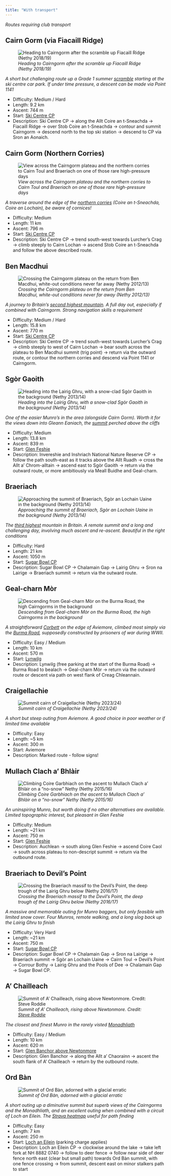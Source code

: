 ```yaml
---
title: "With transport"
---
```


*Routes requiring club transport*

## Cairn Gorm (via Fiacaill Ridge) 
![*Heading to Cairngorm after the scramble up Fiacaill Ridge (Nethy 2018/19)*](./images/winter-skills.jpg)

*A short but challenging route up a Grade 1 summer [scramble](https://www.ukclimbing.com/logbook/crags/cairn_gorm_-_stob_coire_an_t-sneachda-25/fiacaill_ridge-2369) starting at the ski centre car park. If under time pressure, a descent can be made via Point 1141* 

- Difficulty: Medium / Hard
- Length: 9.2 km
- Ascent: 744 m
- Start: [Ski Centre CP](https://maps.app.goo.gl/c6A5keZbwpaN98H18)
- Description: Ski Centre CP &#8594; along the Allt Coire an t-Sneachda &#8594; Fiacaill Ridge &#8594; over Stob Coire an t-Sneachda &#8594; contour and summit Cairngorm &#8594; descend north to the top ski station &#8594; descend to CP via Sron an Aonaich. 

## Cairn Gorm (Northern Corries) 
![*View across the Cairngorm plateau and the northern corries to Cairn Toul and Braeriach on one of those rare high-pressure days*](./images/corries.jpg)

*A traverse around the edge of the [northern corries](https://www.walkhighlands.co.uk/cairngorms/cairngorm.shtml) (Coire an t-Sneachda, Coire an Lochain), be aware of cornices!*

- Difficulty: Medium
- Length: 11 km
- Ascent: 796 m
- Start: [Ski Centre CP](https://maps.app.goo.gl/c6A5keZbwpaN98H18)
- Description: Ski Centre CP &#8594; trend south-west towards Lurcher's Crag &#8594; climb steeply to Cairn Lochan &#8594; ascend Stob Coire an t-Sneachda and follow the above described route. 

## Ben Macdhui
![*Crossing the Cairngorm plateau on the return from Ben Macdhui, white-out conditions never far away (Nethy 2012/13)*](./images/plateau.jpg)

*A journey to Britain's [second highest mountain](https://www.walkhighlands.co.uk/cairngorms/macdui-cairngorm.shtml). A full day out, especially if combined with Cairngorm. Strong navigation skills a requirement*

- Difficulty: Medium / Hard
- Length: 15.8 km
- Ascent: 770 m
- Start: [Ski Centre CP](https://maps.app.goo.gl/c6A5keZbwpaN98H18)
- Description: Ski Centre CP &#8594; trend south-west towards Lurcher's Crag &#8594; climb steeply to west of Cairn Lochan &#8594; bear south across the plateau to Ben Macdhui summit (trig point) &#8594; return via the outward route, or contour the northern corries and descend via Point 1141 or Cairngorm.

## Sgòr Gaoith
![*Heading into the Lairig Ghru, with a snow-clad Sgòr Gaoith in the background (Nethy 2013/14)*](./images/gaoith.jpg)

*One of the easier Munro's in the area (alongside Cairn Gorm). Worth it for the views down into Gleann Eaniach, the [summit](https://www.walkhighlands.co.uk/cairngorms/sgor-gaoith.shtml) perched above the cliffs*

- Difficulty: Medium
- Length: 13.8 km
- Ascent: 839 m
- Start: [Glen Feshie](https://maps.app.goo.gl/B9KLiU1zhskgFttc8)
- Description: Invereshie and Inshriach National Nature Reserve CP &#8594; follow the path south-east as it tracks above the Allt Ruadh &#8594; cross the Allt a' Chrom-alltain &#8594; ascend east to Sgòr Gaoith &#8594; return via the outward route, or more ambitiously via Meall Buidhe and Geal-charn.

## Braeriach
![*Approaching the summit of Braeriach, Sgòr an Lochain Uaine in the background (Nethy 2013/14)*](./images/angels-peak.jpg)

*The [third highest](https://www.walkhighlands.co.uk/munros/braeriach) mountain in Britain. A remote summit and a long and challenging day, involving much ascent and re-ascent. Beautiful in the right conditions*

- Difficulty: Hard
- Length: 21 km
- Ascent: 1050 m
- Start: [Sugar Bowl CP](https://maps.app.goo.gl/5zewnAsFajNFReT67)
- Description: Sugar Bowl CP &#8594; Chalamain Gap &#8594; Lairig Ghru &#8594; Sron na Lairige &#8594; Braeriach summit &#8594; return via the outward route.

## Geal-charn Mòr
![*Descending from Geal-charn Mòr on the Burma Road, the high Cairngorms in the background*](./images/burma.JPG)

*A straightforward [Corbett](https://www.walkhighlands.co.uk/cairngorms/geal-charn-mor.shtml) on the edge of Aviemore, climbed most simply via the [Burma Road](), supposedly constructed by prisoners of war during WWII.*

- Difficulty: Easy / Medium
- Length: 10 km
- Ascent: 570 m
- Start: [Lynwilg](https://maps.app.goo.gl/dSCsB4BUrMLTR7a89)
- Description: Lynwilg (free parking at the start of the Burma Road) &#8594; Burma Road to bealach &#8594; Geal-charn Mòr &#8594; return via the outward route or descent via path on west flank of Creag Chleannain.

## Craigellachie
![*Summit cairn of Craigellachie (Nethy 2023/24)*](./images/craig.JPG)

*A short but steep outing from Aviemore. A good choice in poor weather or if limited time available*

- Difficulty: Easy
- Length: ~5 km
- Ascent: 300 m
- Start: Aviemore
- Description: Marked route - follow signs!


## Mullach Clach a' Bhlàir
![*Climbing Coire Garbhiach on the ascent to Mullach Clach a' Bhlàir on a "no-snow" Nethy (Nethy 2015/16)*](./images/mullach.JPG)

*An uninspiring Munro, but worth doing if no other alternatives are available. Limited topographic interest, but pleasant in Glen Feshie*

- Difficulty: Medium
- Length: ~21 km
- Ascent: 750 m
- Start: [Glen Feshie](https://maps.app.goo.gl/98puEWisyDCZozDv7)
- Description: Auchlean &#8594; south along Glen Feshie &#8594; ascend Coire Caol &#8594; south across plateau to non-descript summit &#8594; return via the outbound route.

## Braeriach to Devil's Point
![*Crossing the Braeriach massif to the Devil's Point, the deep trough of the Lairig Ghru below (Nethy 2016/17)*](./images/mhaim.JPG)

*A massive and memorable outing for Munro baggers, but only feasible with limited snow cover. Four Munros, remote walking, and a long slog back up the Lairig Ghru to finish*

- Difficulty: Very Hard
- Length: ~21 km
- Ascent: 750 m
- Start: [Sugar Bowl CP](https://maps.app.goo.gl/5zewnAsFajNFReT67)
- Description: Sugar Bowl CP &#8594; Chalamain Gap &#8594; Sron na Lairige &#8594; Braeriach summit &#8594; Sgòr an Lochain Uaine &#8594; Cairn Toul &#8594; Devil's Point &#8594; Corrour Bothy &#8594; Lairig Ghru and the Pools of Dee &#8594; Chalamain Gap &#8594; Sugar Bowl CP.

## A' Chailleach
![*Summit of A' Chailleach, rising above Newtonmore. Credit: [Steve Roddie](https://www.stevenfallon.co.uk/monadh-liath-a-chailleach.html)*](./images/chailleach.jpg) 

*The closest and finest Munro in the rarely visted [Monadhliath](https://www.walkhighlands.co.uk/munros/a-chailleach-monadhliath)*

- Difficulty: Easy / Medium
- Length: 10 km
- Ascent: 620 m
- Start: [Glen Banchor above Newtonmore](https://maps.app.goo.gl/ybTy66ffeQkMXTdq5)
- Description: Glen Banchor &#8594; along the Allt a' Chaorainn &#8594; ascent the south flank of A' Chailleach &#8594; return by the outbound route.

## Ord Bàn
![*Summit of Ord Bàn, adorned with a glacial erratic*](./images/ord.JPG)

*A short outing up a diminutive summit but superb views of the Cairngorms and the Monadhliath, and an excellent outing when combined with a circuit of Loch an Eilein. The [Strava heatmap](https://www.strava.com/heatmap#14.18/-3.82960/57.14597/hot/all) useful for path finding*

- Difficulty: Easy
- Length: 7 km
- Ascent: 250 m
- Start: [Loch an Eilein](https://maps.app.goo.gl/yvia1iV1oRmaz6wQ9) (parking charge applies)
- Description: Loch an Eilein CP &#8594; clockwise around the lake &#8594; take left fork at NH 8882 0740 &#8594; follow to deer fence &#8594; follow near side of deer fence north east (clear but small path) towards Ord Bàn summit, with one fence crossing &#8594; from summit, descent east on minor stalkers path to start